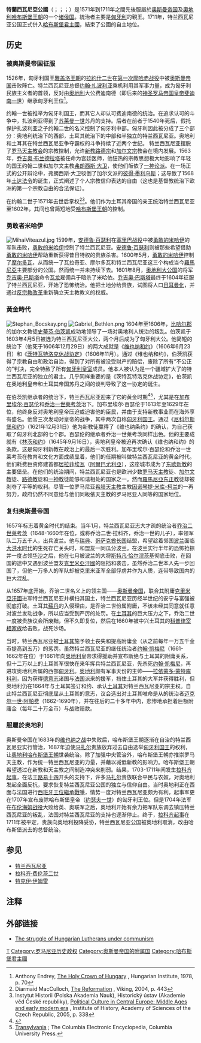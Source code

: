 {{expand language|1=en|page=|time=2019-09-04T13:53:24+00:00}}
{{refimprove|time=2019-09-04T13:53:24+00:00}}
{{noteTA
|T=zh-cn:特兰西瓦尼亚公国; zh-sg:特兰西瓦尼亚公国; zh-hk:特蘭西瓦尼亞公國; zh-mo:特蘭西瓦尼亞公國; zh-tw:外西凡尼亞公國;
|1=zh-cn:特兰西瓦尼亚; zh-sg:特兰西瓦尼亚; zh-hk:特蘭西瓦尼亞; zh-mo:特蘭西瓦尼亞; zh-tw:外西凡尼亞;
|2=zh-cn:奥斯曼; zh-sg:奥斯曼; zh-hk:鄂圖曼; zh-mo:鄂圖曼; zh-tw:鄂圖曼; 
}}
{{Infobox Former Country
|native_name = {{lang|de|Fürstentum Siebenbürgen}}<br>{{lang|hu|Erdélyi Fejedelemség}}<br>{{lang|la|Principatus Transsilvaniae}}<br>{{lang|ro|Principatul Transilvaniei}}<br>{{lang|ro|Principatul Ardealului}}
|conventional_long_name = 特蘭西瓦尼亞公國
|common_name = 特蘭西瓦尼亞
|continent= 欧洲
|region = 东欧
|country = 罗马尼亚
|status= 
|event_start = 
|year_start  = 1571年
|date_start  = 
|event_end   = 
|year_end    = 1711年
|date_end    = 
|p1 = 匈牙利王國
|flag_p1 = Flag of Hungary (15th century, rectangular).svg
|s1 = 特兰西瓦尼亚公国 (奥地利帝国)
|flag_s1 = Flag of the Habsburg Monarchy.svg
|image_flag = Transylvanian flag, 1601.svg
|image_coat = Coat of arms of Báthory family (1645).svg
|image_map = Transylvanian Principality.svg
|image_map_caption = 外西凡尼亞公國
|common_languages =[[拉丁語|拉丁語]]、[[匈牙利語|匈牙利語]]、[[德語|德語]]、[[羅馬尼亞語|羅馬尼亞語]]、[[羅塞尼亞語|羅塞尼亞語]]
|religion = 
|national_motto = 
|capital = [[阿爾巴尤利亞|阿爾巴尤利亞]]（1571年 - 1692年）<br>[[錫比烏|錫比烏]]（1692年 - 1711年）
|government_type = 公國
|title_leader = 
|leader1 = 
|footnotes = 
}}
'''特蘭西瓦尼亞公國'''（{{lang-de|Fürstentum Siebenbürgen}}；{{lang-hu|Erdélyi Fejedelemség}}；{{lang-la|Principatus Transsilvaniae}}；{{lang-ro|Principatul Transilvaniei 或 Principatul Ardealului}}）是1571年到1711年之間先後服屬於[[奥斯曼帝国|奥斯曼帝国]]及[[奧地利哈布斯堡王朝|奧地利哈布斯堡王朝]]的一个[[诸侯|诸侯国]]。統治者主要是[[匈牙利|匈牙利]]的親王。1711年，特兰西瓦尼亚公国正式併入[[哈布斯堡君主國|哈布斯堡君主國]]，結束了公國的自主地位。

==历史==
===被奥斯曼帝国征服===
{{罗马尼亚历史}}
1526年，匈牙利国王[[雅盖洛王朝|雅盖洛王朝]]的[[拉約什二世|拉約什二世]]在[[第一次摩哈赤战役|第一次摩哈赤战役]]中被[[奥斯曼帝国|奥斯曼帝国]]击败阵亡。特兰西瓦尼亚总督[[约翰·扎波利亚|约翰·扎波利亚]]乘机利用其军事力量，成为匈牙利民族主义者的首领，反对由[[奥地利|奥地利]]大公费迪南德（即后来的[[神圣罗马帝国|神圣罗马帝国]][[皇帝|皇帝]][[斐迪南一世_(神圣罗马帝国)|斐迪南一世]]）继承匈牙利王位<ref>Anthony Endrey, [http://books.google.com/books?ei=a9K0T9OtNsjf8APq7-AI&id=ewYiAAAAMAAJ The Holy Crown of Hungary] {{Wayback|url=http://books.google.com/books?ei=a9K0T9OtNsjf8APq7-AI&id=ewYiAAAAMAAJ |date=20140704173938 }}, Hungarian Institute, 1978, p. 70</ref>。

约翰一世被推举为匈牙利国王，而其它人却认可费迪南德的统治。在追求认可的斗争中，扎波利亚得到了[[苏莱曼一世_(奥斯曼帝国)|苏莱曼一世]]苏丹的支持。后者在前者于1540年死后，假托保护扎波利亚之子约翰二世的名义控制了匈牙利中部。匈牙利因此被分成了三个部分：奥地利统治下的西部，土耳其统治下的中部和半独立的特兰西瓦尼亚。奥地利和土耳其在特兰西瓦尼亚争夺霸权的斗争持续了近两个世纪。
{{匈牙利历史}}
特兰西瓦尼亚摆脱了[[天主教會|罗马天主教会]]的宗教控制，允许[[新教|新教]][[信義宗|路德宗]]和[[歸正宗|加尔文宗]]教会在境内发展。1563年，[[乔吉奥·布兰德拉塔|乔吉奥·布兰德拉塔]]被任命为宫廷医师，他狂热的宗教思想极大地影响了年轻的国王约翰二世和加尔文主教[[弗朗西斯·大卫|弗朗西斯·大卫]]，使他们皈依了[[一神论派|一神论派]]。在一场正式的公开辩论中，弗朗西斯·大卫驳倒了加尔文派的[[彼得·墨利乌斯|彼得·墨利乌斯]]；这导致了1568年[[土达法令|土达法令]]的诞生，正式阐述了个人宗教信仰表达的自由（这也是基督教统治下欧洲的第一个宗教自由的合法保证）。

{{le|百瑟利家族|Báthory family}}在约翰二世于1571年去世后掌权<ref name="MacCulloch">Diarmaid MacCulloch, [http://books.google.com/books?id=rE7uAAAAMAAJ The Reformation] {{Wayback|url=http://books.google.com/books?id=rE7uAAAAMAAJ |date=20140103090100 }}, Viking, 2004, p. 443</ref><ref>Instytut Historii (Polska Akademia Nauk), Historický ústav (Akademie věd České republiky), [http://books.google.com/books?id=1MpnAAAAMAAJ Political Culture in Central Europe: Middle Ages and early modern era] {{Wayback|url=http://books.google.com/books?id=1MpnAAAAMAAJ |date=20140704175452 }}, Institute of History, Academy of Sciences of the Czech Republic, 2005, p. 338</ref>。他们作为土耳其帝国的亲王统治特兰西瓦尼亚至1602年，其间也曾简短地受[[哈布斯堡王朝|哈布斯堡王朝]]的控制。

===勇敢者米哈伊===
[[File:MihaiViteazul.jpg|thumb]]
1599年，[[安德鲁·百瑟利|安德鲁·百瑟利]]在[[塞里巴战役|塞里巴战役]]中被[[勇敢的米哈伊|勇敢的米哈伊]]的军队击败，[[勇敢的米哈伊|勇敢的米哈伊]]控制了特兰西瓦尼亚。[[安德鲁·百瑟利|安德鲁·百瑟利]]则被那些希望借助[[勇敢的米哈伊|勇敢的米哈伊]]帮助重新获得昔日特权的贵族杀害。1600年5月，[[勇敢的米哈伊|勇敢的米哈伊]]控制了[[摩尔多瓦|摩尔多瓦]]，从而统一了瓦拉奇亚、摩尔多瓦和特兰西瓦尼亚这三个构成当今[[羅馬尼亞|羅馬尼亞]]主要部分的公国。然而统一并未持续下去。1601年8月，[[奥地利大公国|奥地利大公国]]的将军[[乔吉奥·巴斯塔|乔吉奥·巴斯塔]]命令[[瓦隆_(伊泽尔省)|瓦龙]]雇佣兵于暗杀了米哈依。[[乔吉奥·巴斯塔|乔吉奥·巴斯塔]]最终于1604年征服了特兰西瓦尼亚，开始了恐怖统治。他把土地分给贵族，试图将人口[[德國化|日耳曼化]]，并通过[[反宗教改革|反宗教改革]]重新确立天主教教义的权威。

===黃金時代===
[[File:Stephan_Bocskay.png|thumb]]
[[File:Gabriel_Bethlen.png|thumb]]
1604年至1606年，[[比哈尔_(匈牙利)|比哈尔郡]]的加尔文教徒[[史蒂芬·伯茨凯|史蒂芬·伯茨凯]]成功地领导了一场对奥地利人统治的叛乱。伯茨凯于1603年4月5日被选为特兰西瓦尼亚大公，两个月后成为了匈牙利大公。他简短的统治下（他死于1606年12月29日）的两大成就是《[[匈牙利的维也纳和约|维也纳和约]]》（1606年6月23日）和《[[茨特瓦特洛克休战协定|茨特瓦特洛克休战协定]]》（1606年11月）。通过《维也纳和约》，伯茨凯获得了宗教自由和政治自治，得到了对所有被没受财产的赔偿，废除了所有“不公正的”判决，完全特赦了所有[[匈牙利皇室|匈牙利皇室]]成员。他本人被认为是一个疆域扩大了的特兰西瓦尼亚的独立的君主。几乎同样重要的是《茨特瓦特洛克休战协定》，伯茨凯在奥地利皇帝和土耳其帝国苏丹之间的谈判导致了这一协定的诞生。

在伯茨凯继承者的统治下，特兰西瓦尼亚迎来了它的黄金时期<ref name=Britannica>{{cite web |work=Encyclopædia Britannica |title=Transylvania |url=http://www.britannica.com/EBchecked/topic/603323/Transylvania |accessdate=2008-06-26 |archive-date=2015-04-20 |archive-url=https://web.archive.org/web/20150420084452/http://www.britannica.com/EBchecked/topic/603323/Transylvania |dead-url=no }}</ref><ref>[http://encyclopedia2.thefreedictionary.com/Grand+Principality+of+Transylvania Transylvania] {{Wayback|url=http://encyclopedia2.thefreedictionary.com/Grand+Principality+of+Transylvania |date=20180810113335 }}; The Columbia Electronic Encyclopedia, Columbia University Press.</ref>，尤其是在[[加布里埃尔·百瑟伦|加布里埃尔·百瑟伦]]和[[乔治一世莱考茨|乔治一世莱考茨]]治下。加布里埃尔·百瑟伦于1613年至1629年在位，他终身反对奥地利皇帝压迫或迫害他的臣民，并由于支持新教事业而在海外享有盛名。他曾三次发动对皇帝的战争，其中两次自称[[匈牙利君主列表|匈牙利国王]]。通过《[[尼科尔斯堡和约|尼科尔斯堡和约]]》（1621年12月31日）他为新教徒赢得了《维也纳条约》的确认，为自己获取了匈牙利北部的七个郡。百瑟伦的继承者乔治一世莱考茨同样出色。他的主要成就有《[[林茨和约|林茨和约]]》（1645年9月16日），奥地利皇帝被迫再次确认《维也纳和约》的条款。这是匈牙利新教在政治上的最后一次胜利。加布里埃尔·百瑟伦和乔治一世莱考茨在教育和文化方面成绩显着，他们的任期被叫做特兰西瓦尼亚的黄金时代。他们耗费巨资修建首都[[居拉菲埃瓦|居拉菲埃瓦]]（[[阿爾巴尤利亞|阿爾巴尤利亞]]），这座城市成为了[[东欧|东欧]][[新教|新教]]的主要堡垒。在他们的统治期间，特兰西瓦尼亚也是欧洲少数[[天主教會|罗马天主教]]徒、[[歸正宗|加尔文教]]徒、[[信義宗|路德教]]徒和[[一神論|一神教]]徒能够和谐相处的国家之一。然而[[羅馬尼亞|羅馬尼亞]][[正教會|东正教]]徒却被剥夺了平等的权利。尽管一位罗马尼亚[[東儀天主教會|希腊天主教]]主教[[因诺琴提·米库-柯兰|因诺琴提·米库-柯兰]]的一再努力，政府仍然不同意给与他们同皈依天主教的罗马尼亚人同等的国家地位。

===复归奥斯曼帝国===
1657年标志着黄金时代的结束。当年1月，特兰西瓦尼亚志大才疏的统治者[[乔治二世莱考茨|乔治二世莱考茨]]（1648-1660年在位，或称乔治二世·拉科齐，乔治一世的儿子），率领军队二万五千人，出兵波兰。他与[[瑞典|瑞典]]、[[哥萨克酋长国|哥萨克酋长国]]结盟，希望趁着邻国[[波兰|波兰]]面临[[大洪水时代|大洪水时代]]的生死存亡关头时，和盟友一同瓜分波兰。在波兰实行半年的恐怖抢掠并一度占领[[华沙|华沙]]之后，他在七月被波兰的大将[[斯特凡·恰尔涅茨基|斯特凡·恰尔涅茨基]]彻底击败，在回国的途中又遇到波兰盟友[[克里米亞汗國|克里米亞汗國]]的阻挡和袭击，虽然乔治二世本人先一步回国了，但他一万多人的军队却被克里米亚军全部俘虏并作为人质，连带导致国内的巨大混乱。

从1657年底开始，乔治二世名义上的领主国——[[奥斯曼帝国|奥斯曼帝国]]，联合其附庸[[克里米亞汗國|克里米亞汗國]]进军特兰西瓦尼亚并横扫其国土，特兰西瓦尼亚历经半世纪的安宁与富强被彻底打破。土耳其[[苏丹_(称谓)|蘇丹]]的入侵理由，是乔治二世份属附庸，不该未经其同意就任意对波兰发动战争，所以应当受到严厉的处罚。在[[土耳其|土耳其]]的巨大压力之下，乔治二世一度被贵族议会所废黜，但不久即复位，然后在1660年被中兴土耳其的[[科普魯律時期|科普律宰相家族]]给击败，战死沙场。

当时，特兰西瓦尼亚被[[土耳其|土耳其]]施予领土丧失和提高附庸金（从之前每年一万五千金币提高到五万）的惩罚。虽然特兰西瓦尼亚的继任统治者[[约翰·凯梅尼|约翰·凯梅尼]]（1661-1662年在位）于1661年向[[奥地利|奥地利]]皇帝求得援助并宣布断绝与土耳其的附庸关系，但十二万以上的土耳其军很快在来年挥兵特兰西瓦尼亚，先杀死[[约翰·凯梅尼|约翰·凯梅尼]]，再进攻奥地利所属的西部[[匈牙利|匈牙利]]。[[奥地利|奥地利]]颇有军事天份的主帅——[[拉依蒙多·蒙特库科利|拉依蒙多·蒙特库科利]]，因为获得[[神圣罗马帝国|德意志]]诸国与[[法国|法国]]派来的援军，挡住土耳其的大军并获得胜利，但奥地利仍在1664年与土耳其签订和约、承认[[土耳其|土耳其]]对特兰西瓦尼亚的宗主权。自此特兰西瓦尼亚彻底屈从土耳其的意志，议会选出对土耳其唯命是从的统治者[[迈克尔一世·阿帕费|迈克尔一世·阿帕费]]（1662-1690年），并在往后的二十多年中内，悲惨地承担着巨额附庸金（每年二十万金币）与战败赔款。

===服屬於奥地利===
奥斯曼帝国在1683年的[[维也纳之战|维也纳之战]]中失败后，哈布斯堡王朝逐渐在自治的特兰西瓦尼亚实行管治，1687年迫使[[马扎尔人|马扎尔]]贵族放弃过去自由选举[[匈牙利君主列表|匈牙利国王]]的权利，让[[奧地利哈布斯堡王朝|奧地利哈布斯堡王朝]]世袭统治。除了加强中央管治外，哈布斯堡王朝亦推崇罗马天主教，作为统一特兰西瓦尼亚的力量，并藉以减低新教的影响力。哈布斯堡王朝希望透过在新教和天主教之间制造冲突来削弱。结果，1703-1711年间发生[[拉科齐起事|拉科齐起事]]，在法王[[路易十四|路易十四]]开头的支持下，许多[[马扎尔人|马扎尔]]贵族联合平民与农奴，对奥地利发起全面反抗，要求恢复特兰西瓦尼亚公国的独立与信仰自由。当时奥地利正在西面与法国进行[[西班牙王位繼承戰爭|西班牙王位繼承戰爭]]，情势一度对特兰西瓦尼亚颇为有利，起事军更在1707年宣布废除哈布斯堡皇帝（[[約瑟夫一世_(神聖羅馬帝國)|约瑟夫一世]]）的匈牙利王位。但是1704年法军在[[布伦海姆战役|布伦海姆战役]]大败给英、奥联军之后，奥地利开始有余力把军队东调去镇压特兰西瓦尼亚的叛乱，法国对特兰西瓦尼亚的支持也逐渐停止。终于，[[拉科齐起事|拉科齐起事]]在1711年被平定，贵族向奥地利投降妥协，特兰西瓦尼亚公国被奥地利取消，改由哈布斯堡派去的总督统治。

== 参见 ==
*[[特兰西瓦尼亚|特兰西瓦尼亚]]
*[[拉科齐·费伦茨二世|拉科齐·费伦茨二世]]
*[[特克伊·伊姆雷|特克伊·伊姆雷]]

==注释==
{{reflist}}

==外部链接==
*{{en}}[http://books.google.com/books?id=jr-dpNHlb2UC&pg=PA36  The struggle of Hungarian Lutherans under communism]
{{斯洛伐克主題}}
[[Category:欧洲历史上的公国|T]]
[[Category:罗马尼亚历史政权|Category:罗马尼亚历史政权]]
[[Category:奥斯曼帝国的附属国|Category:奥斯曼帝国的附属国]]
[[Category:哈布斯堡君主國|Category:哈布斯堡君主國]]